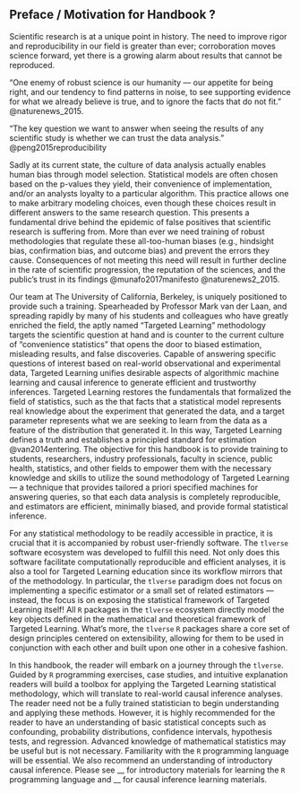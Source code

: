 ## Preface / Motivation for Handbook ? {-}

Scientific research is at a unique point in history. The need to improve rigor
and reproducibility in our field is greater than ever; corroboration moves
science forward, yet there is a growing alarm about results that cannot be
reproduced.

"One enemy of robust science is our humanity — our appetite for
being right, and our tendency to find patterns in noise, to see supporting
evidence for what we already believe is true, and to ignore the facts that do
not fit." @naturenews_2015.

"The key question we want to answer when seeing the results of any scientific
study is whether we can trust the data analysis." @peng2015reproducibility

Sadly at its current state, the culture of data analysis actually enables human
bias through model selection. Statistical models are often chosen based on the
p-values they yield, their convenience of implementation, and/or an analysts
loyalty to a particular algorithm. This practice allows one to make arbitrary
modeling choices, even though these choices result in different answers to the
same research question. This presents a fundamental drive behind the epidemic
of false positives that scientific research is suffering from. More than ever
we need training of robust methodologies that regulate these
all-too-human biases (e.g., hindsight bias, confirmation
bias, and outcome bias) and prevent the errors they cause. Consequences of not
meeting this need will result in further decline in the rate of scientific
progression, the reputation of the sciences, and the public’s trust in its
findings @munafo2017manifesto @naturenews2_2015.

Our team at The University of California, Berkeley, is uniquely positioned to
provide such a training. Spearheaded by Professor Mark van der Laan, and
spreading rapidly by many of his students and colleagues who have greatly
enriched the field, the aptly named “Targeted Learning” methodology targets the
scientific question at hand and is counter to the current culture of
“convenience statistics” that opens the door to biased estimation, misleading
results, and false discoveries. Capable of answering specific questions of
interest based on real-world observational and experimental data, Targeted
Learning unifies desirable aspects of algorithmic machine learning and causal
inference to generate efficient and trustworthy inferences. Targeted Learning
restores the fundamentals that formalized the field of statistics, such as the
that facts that a statistical model represents real knowledge about the
experiment that generated the data, and a target parameter represents what we
are seeking to learn from the data as a feature of the distribution that
generated it. In this way, Targeted Learning defines a truth and establishes a
principled standard for estimation @van2014entering. The objective for this
handbook is to provide training to students, researchers, industry professionals,
faculty in science, public health, statistics, and other fields to empower them
with the necessary knowledge and skills to utilize the sound methodology of Targeted
Learning --- a technique that provides tailored a priori specified machines for
answering queries, so that each data analysis is completely reproducible, and
estimators are efficient, minimally biased, and provide formal statistical
inference.

For any statistical methodology to be readily accessible in practice, it is
crucial that it is accompanied by robust user-friendly software. The `tlverse`
software ecosystem was developed to fulfill this need. Not only does this
software facilitate computationally reproducible and efficient analyses, it is
also a tool for Targeted Learning education since its workflow mirrors that of
the methodology. In particular, the `tlverse` paradigm does not focus on
implementing a specific estimator or a small set of related estimators ---
instead, the focus is on exposing the statistical framework of Targeted Learning
itself! All `R` packages in the `tlverse` ecosystem directly model
the key objects defined in the mathematical and theoretical framework of
Targeted Learning. What's more, the `tlverse` `R` packages share a core set
of design principles centered on extensibility, allowing for them to be used in
conjunction with each other and built upon one other in a cohesive fashion.

In this handbook, the reader will embark on a journey through the
`tlverse`. Guided by `R` programming exercises, case studies, and
intuitive explanation readers will build a toolbox for applying the Targeted
Learning statistical methodology, which will translate to real-world causal
inference analyses. The reader need not be a fully trained
statistician to begin understanding and applying these methods. However, it is
highly recommended for the reader to have an understanding of basic statistical
concepts such as confounding, probability distributions, confidence intervals,
hypothesis tests, and regression. Advanced knowledge of mathematical statistics
may be useful but is not necessary. Familiarity with the `R` programming
language will be essential. We also recommend an understanding of introductory
causal inference. Please see __ for introductory materials for learning the `R`
programming language and __ for causal inference learning materials.




<!--
However, a statistical model is a
representation of the data-generating process; defined as the set of
distributions that might have generated the data. All hypothesis tests and
estimators are derived from statistical models, so appropriately defining them
is pivotal.
election is pivotal. should be taken with case  real knowledge about the
experiment that generated the dataFrequently, odels are chosen based on (1) how low the
resulting p-values, (2) their software implementation is user-friendly, or (3)
the data analyst is devoted
convenient to implement (2) , so it is pivotal that we
  which are often chosen for their convenience restrictive so-called parametric
statistical models.
These models assume the distributions that generated the data have specific
forms and are not flexible enough to capture the true distribution of data. Many
accept that these models are wrong but researchers still employ them out of
convenience and the majority of statistical software .


What's more, these arbitrary choices  "art" of model selection
downplays the refitting of models  enables the statistics can be as a tool for confirmation.It's convenient and this is how we
learned to analyze data. This is what we
were taught to do. We are supported by statements such as "all models are wrong but some
are useful,” which allow a user to .

This practice is So convenient that

This lack of truth in current culture typically trumps trying to answer the real scientific question at hand and is  This presents a fundamental drive behind the epidemic of false positives that scientific research is suffering from [6]. “The human brain’s habit of finding what it wants to find is a key problem for research” [1]. Training of robust methods that avoid confirmation bias will lead to results being more reproducible. Our team at The University of California, Berkeley, is uniquely positioned to provide such a training. Spearheaded by Professor Mark van der Laan and spreading rapidly by many of his students and colleagues who have greatly enriched the field, the aptly named “Targeted Learning” analysis approach and philosophy targets the scientific question at hand and is counter to the current culture of “convenience statistics” that opens the door to biased estimation, misleading results, and false discoveries.


The foundation of this handbook is grounded in the general statistical
methodology and philosophy, “Targeted Learning”, developed by
Professor Mark van der Laan, at the University of California, Berkeley. Capable
of answering specific questions of interest based on real-world observational and
experimental data, Targeted Learning unifies desirable aspects of algorithmic
machine learning and causal inference to generate efficient and trustworthy
inferences. Targeted Learning restores the fundamentals that formalized the
field of statistics -- a statistical model represents real knowledge about the
experiment that generated the data, and a target parameter represents what we
are seeking to learn from the data as a feature of the distribution that
generated it. In this way, Targeted Learning defines a truth and establishes a
principled standard for estimation, while the current culture of analysis
typically defines a parameter as a coefficient in a misspecified parametric (or
other restrictive) statistical model. Unfortunately, the practice of data analysis
allows one to make arbitrary modeling choices, likely driven by results returned
by the model and human bias, even though these choices often result in different
answers to the same problem. This subjectivity presents a fundamental drive
behind the epidemic of false positives and lack of power to detect true
positives that scientific research is suffering from @van2014entering.

"The key question we want to answer when seeing the results of any scientific
study is whether we can trust the data analysis." @peng2015reproducibility

"One enemy of robust science is our humanity — our appetite for
being right, and our tendency to find patterns in noise, to see supporting
evidence for what we already believe is true, and to ignore the facts that do
not fit." @naturenews_2015.

We are faced with an urgent scientific need to enhance the reproducibility and
rigor of research and the current culture of data analysis enables a major
contributor of this crisis – human bias. Consequences of not meeting this need
will result in further decline in the rate of scientific
progression, the reputation of biomedical science, and the public’s trust in
its findings.

Training of robust methods that avoid confirmation bias will lead
to results being more reproducible and trustworthy. Our team at The University
of California, Berkeley, is uniquely positioned to provide such a training. The
objective for this handbook is to enhance the education of students,
researchers, professors, etc. to empower them with the necessary
knowledge and skills to utilize the sound research methodology of Targeted
Learning.

For any complex statistical methodology to be accessible in practice, it is
crucial that it is accompanied by robust software. The `tlverse`
software ecosystem was developed to fulfill this need. Not only does this
software facilitate computationally reproducible and efficient analyses, it is
also a tool for Targeted Learning education since its workflow mirrors that of
the methodology. In particular, the `tlverse` paradigm does not focus on
implementing a specific estimator or a small set of related estimators ---
instead, the focus is on exposing the statistical framework of Targeted Learning
itself! All `R` packages in the `tlverse` ecosystem directly model
the key objects defined in the mathematical and theoretical framework of Targeted
Learning.

In this handbook, the reader will embark on a journey through the
`tlverse`. Guided by `R` programming exercises, case studies, and
intuitive explanation readers will build a toolbox for applying the Targeted
Learning statistical methodology, thereby increasing accessibility of this
statistical approach and philosophy. The reader need not be a fully trained
statistician to begin understanding and applying these methods. However, we do
recommend ___ before -->
